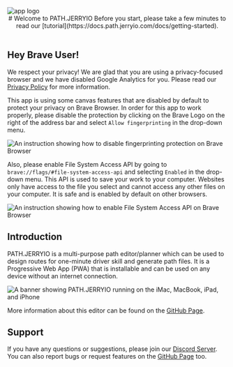 <img src="static/logo464.svg" alt="app logo" className="WelcomeModal-Logo" />

<div align='center' style={{"marginBlockStart": "16px", "marginBlockEnd": "16px"}}>
# Welcome to PATH.JERRYIO
Before you start, please take a few minutes to read our [tutorial](https://docs.path.jerryio.com/docs/getting-started).
</div>

<br />

## Hey Brave User!

We respect your privacy! We are glad that you are using a privacy-focused browser and we have disabled Google Analytics for you.
Please read our [Privacy Policy](https://github.com/Jerrylum/path.jerryio/blob/main/PRIVACY.md) for more information.

This app is using some canvas features that are disabled by default to protect your privacy on Brave Browser.
In order for this app to work properly, please disable the protection by clicking on the Brave Logo on the right of the address bar and select `Allow fingerprinting` in the drop-down menu.

![An instruction showing how to disable fingerprinting protection on Brave Browser](static/instruction-to-brave-browser-1.png)

Also, please enable File System Access API by going to `brave://flags/#file-system-access-api` and selecting `Enabled` in the drop-down menu.
This API is used to save your work to your computer.
Websites only have access to the file you select and cannot access any other files on your computer.
It is safe and is enabled by default on other browsers.

![An instruction showing how to enable File System Access API on Brave Browser](static/instruction-to-brave-browser-2.png)

## Introduction

PATH.JERRYIO is a multi-purpose path editor/planner which can be used to design routes for one-minute driver skill and generate path files. It is a Progressive Web App (PWA) that is installable and can be used on any device without an internet connection.

![A banner showing PATH.JERRYIO running on the iMac, MacBook, iPad, and iPhone](static/readme-banner-0.5x.png)

More information about this editor can be found on the [GitHub Page](https://github.com/Jerrylum/path.jerryio).

## Support

If you have any questions or suggestions, please join our [Discord Server](https://discord.gg/4uVSVXXBBa).
You can also report bugs or request features on the [GitHub Page](https://github.com/Jerrylum/path.jerryio) too.
